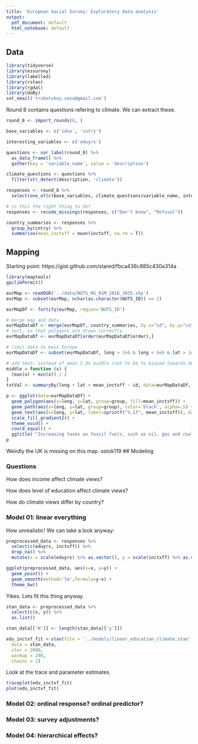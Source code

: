 ```yaml
---
title: 'European Social Survey: Exploratory data analysis'
output:
  pdf_document: default
  html_notebook: default
---
```


## Data

```r
library(tidyverse)
library(essurvey)
library(labelled)
library(rstan)
library(rgdal)
library(doBy)
set_email('trubetskoy.vasa@gmail.com')
```

Round 8 contains questions refering to climate. We can extract these.

```r
round_8 <- import_rounds(8, )

base_variables <- c('idno', 'cntry')

interesting_variables <- c('eduyrs')

questions <- var_label(round_8) %>%
  as_data_frame() %>%
  gather(key = 'variable_name', value = 'description')

climate_questions <- questions %>%
  filter(str_detect(description, 'climate'))

responses <- round_8 %>%
  select(one_of(c(base_variables, climate_questions$variable_name, interesting_variables)))

# is this the right thing to do?
responses <- recode_missings(responses, c("Don't know", "Refusal"))

country_summaries <- responses %>%
  group_by(cntry) %>%
  summarise(mean_inctxff = mean(inctxff, na.rm = T))
```

## Mapping

Starting point:
https://gist.github.com/stared/fbca436c885c430a314a

```r
library(maptools)
gpclibPermit()

eurMap <- readOGR('../data/NUTS_RG_01M_2016_3035.shp')
eurMap <- subset(eurMap, nchar(as.character(NUTS_ID)) == 2)

eurMapDf <- fortify(eurMap, region='NUTS_ID')

# merge map and data
eurMapDataDf <- merge(eurMapDf, country_summaries, by.x="id", by.y="cntry")
# sort, so that polygons are drawn correctly
eurMapDataDf <- eurMapDataDf[order(eurMapDataDf$order),]

# limit data to main Europe
eurMapDataDf <- subset(eurMapDataDf, long > 2e6 & long < 6e6 & lat > 1e6 & lat < 6e6)

# add text; instead of mean I do middle (not to be to biased towards detailed coastlines)
middle = function (x) {
  (max(x) + min(x)) / 2
}  
txtVal <- summaryBy(long + lat + mean_inctxff ~ id, data=eurMapDataDf, FUN=middle, keep.names=T)

p <- ggplot(data=eurMapDataDf) +
  geom_polygon(aes(x=long, y=lat, group=group, fill=mean_inctxff)) +
  geom_path(aes(x=long, y=lat, group=group), color='black', alpha=.5) +
  geom_text(aes(x=long, y=lat, label=sprintf("%.1f", mean_inctxff)), data=txtVal, col="gray", cex=3) +
  scale_fill_gradient2() +
  theme_void() +
  coord_equal() + 
  ggtitle('"Increasing taxes on fossil fuels, such as oil, gas and coal."\n  Scale: 1=strongly in favor, 5=strongly against')
p
```

Weirdly the UK is missing on this map.
ostok119
## Modeling

### Questions

How does income affect climate views?

How does level of education affect climate views?

How do climate views differ by country?

### Model 01: linear everything

How unrealistic! We can take a look anyway:

```r
preprocessed_data <- responses %>%
  select(c(eduyrs, inctxff)) %>%
  drop_na() %>%
  mutate(x = scale(eduyrs) %>% as.vector(), y = scale(inctxff) %>% as.vector())

ggplot(preprocessed_data, aes(x=x, y=y)) +
  geom_point() +
  geom_smooth(method='lm',formula=y~x) +
  theme_bw()
```

Yikes. Lets fit this thing anyway.

```r
stan_data <- preprocessed_data %>%
  select(c(x, y)) %>%
  as.list()

stan_data[['N']] <- length(stan_data[['y']])

edu_inctxf_fit <-stan(file = '../models/linear_education_climate.stan',
  data = stan_data,
  iter = 2000,
  warmup = 200,
  chains = 2)

```

Look at the trace and parameter estimates.

```r
traceplot(edu_inctxf_fit)
plot(edu_inctxf_fit)
```

### Model 02: ordinal response? ordinal predictor?

### Model 03: survey adjustments?

### Model 04: hierarchical effects?





